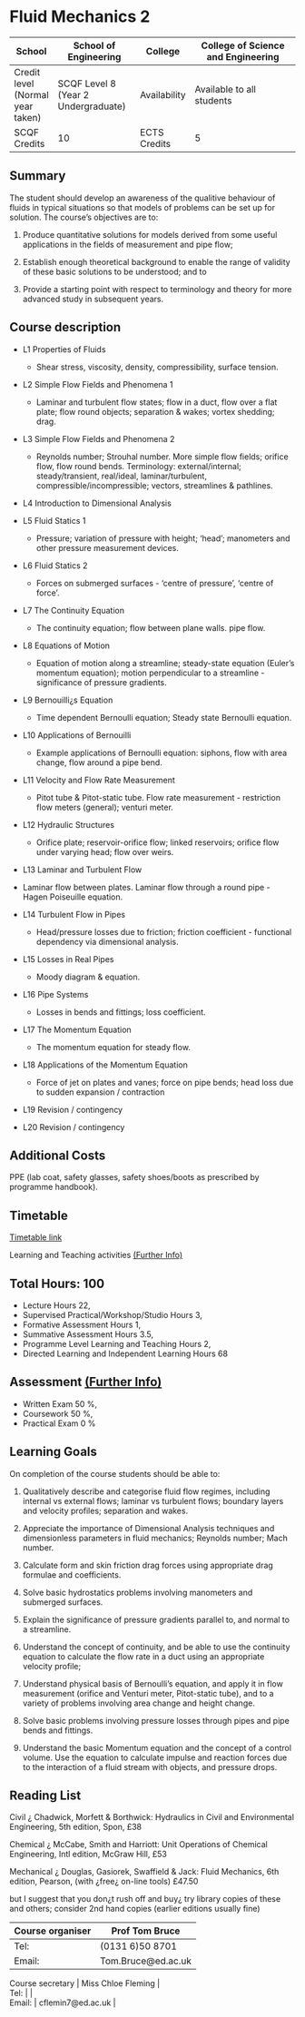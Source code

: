 # Fluid Mechanics 2


| School | School of Engineering | College | College of Science and Engineering |
|--------|-----------------------|---------|------------------------------------|
| Credit level (Normal year taken) | SCQF Level 8 (Year 2 Undergraduate) | Availability | Available to all students |
| SCQF Credits | 10 | ECTS Credits | 5 |

## Summary

The student should develop an awareness of the qualitive behaviour of fluids in typical situations so that models of problems can be set up for solution. The course's objectives are to:

1.	Produce quantitative solutions for models derived from some useful applications in the fields of measurement and pipe flow;

2.	Establish enough theoretical background to enable the range of validity of these basic solutions to be understood; and to 

3.	Provide a starting point with respect to terminology and theory for more advanced study in subsequent years.

## Course description

- L1	Properties of  Fluids
    - Shear stress, viscosity, density, compressibility, surface tension.

- L2	Simple Flow Fields and Phenomena 1
    - Laminar and turbulent flow states; flow in a duct, flow over a flat plate; flow round objects; separation &amp; wakes; vortex shedding; drag. 

- L3	Simple Flow Fields and Phenomena 2
    - Reynolds number; Strouhal number. More simple flow fields; orifice flow, flow round bends. Terminology: external/internal; steady/transient, real/ideal, laminar/turbulent,  compressible/incompressible;  vectors, streamlines &amp; pathlines.

- L4	Introduction to Dimensional Analysis

- L5	Fluid Statics 1
    - Pressure; variation of pressure with height; 'head'; manometers and other pressure measurement devices.

- L6	Fluid Statics 2
    - Forces on submerged surfaces - 'centre of pressure', 'centre of force'.

- L7	The Continuity Equation
    - The continuity equation; flow between plane walls. pipe flow.

- L8	Equations of Motion
    - Equation of motion along a streamline; steady-state equation (Euler's momentum equation); motion perpendicular to a streamline - significance of pressure gradients.

- L9	Bernouilli¿s Equation
    - Time dependent Bernoulli equation; Steady state Bernoulli equation.

- L10	Applications of Bernouilli
    - Example applications of Bernoulli equation: siphons, flow with area change, flow around a pipe bend.

- L11	Velocity and Flow Rate Measurement
    - Pitot tube &amp; Pitot-static tube. Flow rate measurement - restriction flow meters (general); venturi meter.

- L12	Hydraulic Structures
    - Orifice plate; reservoir-orifice flow; linked reservoirs; orifice flow under varying head; flow over weirs.

- L13	Laminar and Turbulent Flow

- Laminar flow between plates. Laminar flow through a round pipe - Hagen Poiseuille equation.

- L14	Turbulent Flow in Pipes

    - Head/pressure losses due to friction; friction coefficient - functional dependency via dimensional analysis.

- L15	Losses in Real Pipes

    - Moody diagram &amp; equation. 

- L16	Pipe Systems

    - Losses in bends and fittings; loss coefficient.

- L17	The Momentum Equation

    - The momentum equation for steady flow.

- L18	Applications of the Momentum Equation 
    - Force of jet on plates and vanes; force on pipe bends; head loss due to sudden expansion / contraction

- L19	Revision /  contingency

- L20	Revision /  contingency

## Additional Costs

PPE (lab coat, safety glasses, safety shoes/boots as prescribed by programme handbook).

## Timetable 

<a href="https://www.ted.is.ed.ac.uk/UOE2223_SWS/TIMETABLE.ASP?OBJECTCLASS=MODULE&amp;IDENTIFIER=SCEE08003_SV1_SEM1">Timetable link</a>

Learning and Teaching activities <a href="http://www.studentsystems.is.ed.ac.uk/staff/Support/User_Guides/CCAM//Teaching_Learning.htm" target="_blank">(Further Info)</a></td>

## Total Hours: 100

- Lecture Hours 22,
- Supervised Practical/Workshop/Studio Hours 3,
- Formative Assessment Hours 1,
- Summative Assessment Hours 3.5,
- Programme Level Learning and Teaching Hours 2,
- Directed Learning and Independent Learning Hours 68


## Assessment <a href="http://www.studentsystems.is.ed.ac.uk/staff/Support/User_Guides/CCAM//Assessment_Methods.htm" target="_blank">(Further Info)</a>

- Written Exam 50 %,
- Coursework 50 %,
- Practical Exam 0 %

## Learning Goals

On completion of the course students should be able to:

1.	Qualitatively describe and categorise fluid flow regimes, including internal vs external flows; laminar vs turbulent flows; boundary layers and velocity profiles; separation and wakes.

2. 	Appreciate the importance of Dimensional Analysis techniques and dimensionless parameters in fluid mechanics; Reynolds number; Mach number.

3.	Calculate form and skin friction drag forces using appropriate drag formulae and coefficients.

4.	Solve basic hydrostatics problems involving manometers and submerged surfaces.

5.	Explain the significance of pressure gradients parallel to, and normal to a streamline.

6. 	Understand the concept of continuity, and be able to use the continuity equation to calculate the flow rate in a duct using an appropriate velocity profile;

7.	Understand physical basis of Bernoulli's equation, and apply it in flow measurement (orifice and Venturi meter, Pitot-static tube), and to a variety of problems involving area change and height change.

8.	Solve basic problems involving pressure losses through pipes and pipe bends and fittings.

9. 	Understand the basic Momentum equation and the concept of a control volume. Use the equation to calculate impulse and reaction forces due to the interaction of a fluid stream with objects, and pressure drops.

## Reading List

Civil ¿ Chadwick, Morfett &amp; Borthwick: Hydraulics in Civil and Environmental Engineering, 5th edition, Spon, £38 

Chemical ¿ McCabe, Smith and Harriott: Unit Operations of Chemical Engineering, Intl edition, McGraw Hill, £53

Mechanical ¿ Douglas, Gasiorek, Swaffield &amp; Jack: Fluid Mechanics, 6th edition, Pearson, (with ¿free¿ on-line tools) £47.50

but I suggest that you don¿t rush off and buy¿ try library copies of these and others; consider 2nd hand copies (earlier editions usually fine)

| Course organiser |Prof Tom Bruce | 
|------|--------|
| Tel: |  (0131 6)50 8701 | 
| Email: |  Tom.Bruce@ed.ac.uk | 

| Course secretary | Miss Chloe Fleming | 
| Tel: |   | 
| Email: |  cflemin7@ed.ac.uk | 